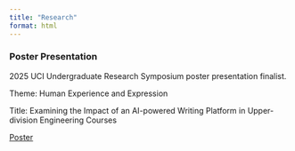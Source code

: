 ```yaml
---
title: "Research"
format: html
---
```


### Poster Presentation

2025 UCI Undergraduate Research Symposium poster presentation finalist.

Theme: Human Experience and Expression

Title: Examining the Impact of an AI-powered Writing Platform in Upper-division Engineering Courses

[Poster](media/Poster.pdf)
